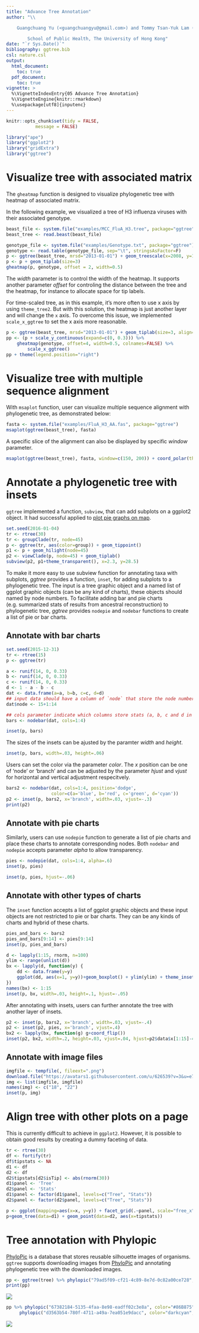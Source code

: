 ```yaml
---
title: "Advance Tree Annotation"
author: "\\

	Guangchuang Yu (<guangchuangyu@gmail.com>) and Tommy Tsan-Yuk Lam (<ttylam@hku.hk>)\\

        School of Public Health, The University of Hong Kong"
date: "`r Sys.Date()`"
bibliography: ggtree.bib
csl: nature.csl
output: 
  html_document:
    toc: true
  pdf_document:
    toc: true
vignette: >
  %\VignetteIndexEntry{05 Advance Tree Annotation}
  %\VignetteEngine{knitr::rmarkdown}
  %\usepackage[utf8]{inputenc}
---
```


```r
knitr::opts_chunk$set(tidy = FALSE,
		   message = FALSE)
```


```r
library("ape")
library("ggplot2")
library("gridExtra")
library("ggtree")
```


# Visualize tree with associated matrix

<!--
At first we implemented `gplot` function to visualize tree with heatmap but it has [an issue](https://github.com/GuangchuangYu/ggtree/issues/3) that it can't always guarantee the heatmap aligning to the tree properly, since the line up is between two figures and it's currently not supported internally by ggplot2. I have implemented another function `gheatmap` that can do the line up properly by creating a new layer above the tree.
-->

The `gheatmap` function is designed to visualize phylogenetic tree with heatmap of associated matrix.

In the following example, we visualized a tree of H3 influenza viruses with their associated genotype.

```r
beast_file <- system.file("examples/MCC_FluA_H3.tree", package="ggtree")
beast_tree <- read.beast(beast_file)

genotype_file <- system.file("examples/Genotype.txt", package="ggtree")
genotype <- read.table(genotype_file, sep="\t", stringsAsFactor=F)
p <- ggtree(beast_tree, mrsd="2013-01-01") + geom_treescale(x=2008, y=1)
p <- p + geom_tiplab(size=3)
gheatmap(p, genotype, offset = 2, width=0.5)
```

The _width_ parameter is to control the width of the heatmap. It supports another parameter _offset_ for controling the distance between the tree and the heatmap, for instance to allocate space for tip labels.


For time-scaled tree, as in this example, it's more often to use x axis by using `theme_tree2`. But with this solution, the heatmap is just another layer and will change the `x` axis. To overcome this issue, we implemented `scale_x_ggtree` to set the x axis more reasonable. 

<!-- User can also use `gplot` and tweak the positions of two plot to align properly. -->

```r
p <- ggtree(beast_tree, mrsd="2013-01-01") + geom_tiplab(size=3, align=TRUE) + theme_tree2()
pp <- (p + scale_y_continuous(expand=c(0, 0.3))) %>%
    gheatmap(genotype, offset=4, width=0.5, colnames=FALSE) %>%
        scale_x_ggtree()
pp + theme(legend.position="right")
```

# Visualize tree with multiple sequence alignment

With `msaplot` function, user can visualize multiple sequence alignment with phylogenetic tree, as demonstrated below:
```r
fasta <- system.file("examples/FluA_H3_AA.fas", package="ggtree")
msaplot(ggtree(beast_tree), fasta) 
```

A specific slice of the alignment can also be displayed by specific _window_ parameter.

```r
msaplot(ggtree(beast_tree), fasta, window=c(150, 200)) + coord_polar(theta='y')
```

# Annotate a phylogenetic tree with insets

`ggtree` implemented a function, `subview`, that can add subplots on a ggplot2 object. It had successful applied to [plot pie graphs on map](http://stackoverflow.com/questions/10368180/plotting-pie-graphs-on-map-in-ggplot/32380396#32380396).

```r
set.seed(2016-01-04)
tr <- rtree(30)
tr <- groupClade(tr, node=45)
p <- ggtree(tr, aes(color=group)) + geom_tippoint()
p1 <- p + geom_hilight(node=45)
p2 <- viewClade(p, node=45) + geom_tiplab()
subview(p2, p1+theme_transparent(), x=2.3, y=28.5)
```

To make it more easy to use subview function for annotating taxa with subplots, *ggtree* provides a function, `inset`, for adding subplots to a phylogenetic tree. The input is a tree graphic object and a named list of ggplot graphic objects (can be any kind of charts), these objects should named by node numbers. To facilitate adding bar and pie charts (e.g. summarized stats of results from ancestral reconstruction) to phylogenetic tree, *ggtree* provides `nodepie` and `nodebar` functions to create a list of pie or bar charts.

## Annotate with bar charts

```r
set.seed(2015-12-31)
tr <- rtree(15)
p <- ggtree(tr)

a <- runif(14, 0, 0.33)
b <- runif(14, 0, 0.33)
c <- runif(14, 0, 0.33)
d <- 1 - a - b - c
dat <- data.frame(a=a, b=b, c=c, d=d)
## input data should have a column of `node` that store the node number
dat$node <- 15+1:14

## cols parameter indicate which columns store stats (a, b, c and d in this example)
bars <- nodebar(dat, cols=1:4)

inset(p, bars)
```

The sizes of the insets can be ajusted by the paramter *width* and *height*.

```r
inset(p, bars, width=.03, height=.06)
```

Users can set the color via the parameter *color*. The *x* position can be one of 'node' or 'branch' and can be adjusted by the parameter *hjust* and *vjust* for horizontal and vertical adjustment respecitvely.


```r
bars2 <- nodebar(dat, cols=1:4, position='dodge',
                 color=c(a='blue', b='red', c='green', d='cyan'))
p2 <- inset(p, bars2, x='branch', width=.03, vjust=-.3)
print(p2)
```

## Annotate with pie charts

Similarly, users can use `nodepie` function to generate a list of pie charts and place these charts to annotate corresponding nodes. Both `nodebar` and `nodepie` accepts parameter *alpha* to allow transparency.

```r
pies <- nodepie(dat, cols=1:4, alpha=.6)
inset(p, pies)
```


```r
inset(p, pies, hjust=-.06)
```

## Annotate with other types of charts

The `inset` function accepts a list of ggplot graphic objects and these input objects are not restricted to pie or bar charts. They can be any kinds of charts and hybrid of these charts.

```r
pies_and_bars <- bars2
pies_and_bars[9:14] <- pies[9:14]
inset(p, pies_and_bars)
```

```r
d <- lapply(1:15, rnorm, n=100)
ylim <- range(unlist(d))
bx <- lapply(d, function(y) {
    dd <- data.frame(y=y)
    ggplot(dd, aes(x=1, y=y))+geom_boxplot() + ylim(ylim) + theme_inset()
})
names(bx) <- 1:15
inset(p, bx, width=.03, height=.1, hjust=-.05)
```


After annotating with insets, users can further annotate the tree with another layer of insets.

```r
p2 <- inset(p, bars2, x='branch', width=.03, vjust=-.4)
p2 <- inset(p2, pies, x='branch', vjust=.4)
bx2 <- lapply(bx, function(g) g+coord_flip())
inset(p2, bx2, width=.2, height=.03, vjust=.04, hjust=p2$data$x[1:15]-4) + xlim(NA, 4.5)
```

## Annotate with image files

```r
imgfile <- tempfile(, fileext=".png")
download.file("https://avatars1.githubusercontent.com/u/626539?v=3&u=e731426406dd3f45a73d96dd604bc45ae2e7c36f&s=140", destfile=imgfile, mode='wb')
img <- list(imgfile, imgfile)
names(img) <- c("18", "22")
inset(p, img)
```


# Align tree with other plots on a page

This is currently difficult to achieve in `ggplot2`. However, it is possible to obtain good results by creating a dummy faceting of data.

```r
tr <- rtree(30)
df <- fortify(tr)
df$tipstats <- NA
d1 <- df
d2 <- df
d2$tipstats[d2$isTip] <- abs(rnorm(30))
d1$panel <- 'Tree'
d2$panel <- 'Stats'
d1$panel <- factor(d1$panel, levels=c("Tree", "Stats"))
d2$panel <- factor(d2$panel, levels=c("Tree", "Stats"))

p <- ggplot(mapping=aes(x=x, y=y)) + facet_grid(.~panel, scale="free_x") + theme_tree2()
p+geom_tree(data=d1) + geom_point(data=d2, aes(x=tipstats)) 
```

# Tree annotation with Phylopic


[PhyloPic](http://phylopic.org/) is a database that stores reusable silhouette images of organisms. `ggtree` supports downloading images from [PhyloPic](http://phylopic.org/) and annotating phylogenetic tree with the downloaded images.

```r
pp <- ggtree(tree) %>% phylopic("79ad5f09-cf21-4c89-8e7d-0c82a00ce728", color="steelblue", alpha = .3)
print(pp)
```
![](figures/phylopic1.png)

```r
pp %>% phylopic("67382184-5135-4faa-8e98-eadff02c3e8a", color="#86B875", alpha=.8, node=4) %>%
     phylopic("d3563b54-780f-4711-a49a-7ea051e9dacc", color="darkcyan", alpha=.8, node=17, width=.2)
```
![](figures/phylopic2.png)




